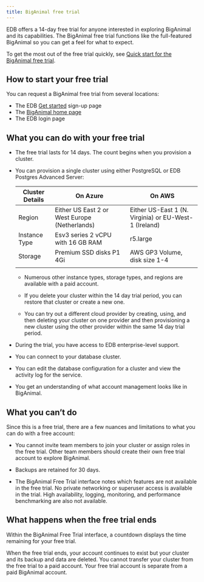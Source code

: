 ```yaml
---
title: BigAnimal free trial
---
```


EDB offers a 14-day free trial for anyone interested in exploring BigAnimal and its capabilities. The BigAnimal free trial functions like the full-featured BigAnimal so you can get a feel for what to expect. 

To get the most out of the free trial quickly, see [Quick start for the BigAnimal free trial](../free_trial/quickstart.mdx).

## How to start your free trial
You can request a BigAnimal free trial from several locations:
- The EDB [Get started](https://www.enterprisedb.com/get-started) sign-up page
- The [BigAnimal home page](https://www.enterprisedb.com/products/biganimal-cloud-postgresql)
- The EDB login page

## What you can do with your free trial
- The free trial lasts for 14 days. The count begins when you provision a cluster. 
- You can provision a single cluster using either PostgreSQL or EDB Postgres Advanced Server:

  | Cluster Details | On Azure                                      | On AWS                                                |
  | --------------- | --------------------------------------------- | ----------------------------------------------------- |
  | Region          | Either US East 2 or West Europe (Netherlands) | Either US-East 1 (N. Virginia) or EU-West-1 (Ireland) |
  | Instance Type   | Esv3 series 2 vCPU with 16 GB RAM             | r5.large                                              |
  | Storage         | Premium SSD disks P1 4Gi                      | AWS GP3 Volume, disk size 1-4               |
  |                 |                                               |                                                       |

   -  Numerous other instance types, storage types, and regions are available with a paid account.

   - If you delete your cluster within the 14 day trial period, you can restore that cluster or create a new one.
   
   - You can try out a different cloud provider by creating, using, and then deleting your cluster on one provider and then provisioning a new cluster using the other provider within the same 14 day trial period. 

- During the trial, you have access to EDB enterprise-level support.
- You can connect to your database cluster. 
- You can edit the database configuration for a cluster and view the activity log for the service.
- You get an understanding of what account management looks like in BigAnimal.

## What you can’t do
Since this is a free trial, there are a few nuances and limitations to what you can do with a free account:

- You cannot invite team members to join your cluster or assign roles in the free trial. Other team members should create their own free trial account to explore BigAnimal. 

- Backups are retained for 30 days. 

- The BigAnimal Free Trial interface notes which features are not available in the free trial. No private networking or superuser access is available in the trial. High availability, logging, monitoring, and performance benchmarking are also not available. 

## What happens when the free trial ends 

Within the BigAnimal Free Trial interface, a countdown displays the time remaining for your free trial. 

When the free trial ends, your account continues to exist but your cluster and its backup and data are deleted. You cannot transfer your cluster from the free trial to a paid account. Your free trial account is separate from a paid BigAnimal account. 
